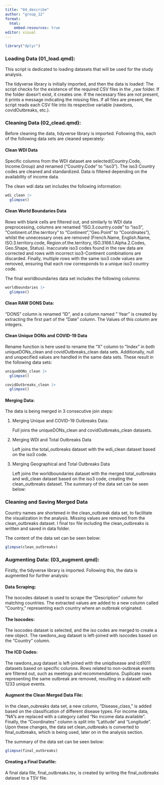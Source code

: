 ```yaml
---
title: "04_describe"
author: "group_12"
format:
  html:
    embed-resources: true
editor: visual
---
```


```r
library("dplyr")
```

### Loading Data (01_load.qmd):

This script is dedicated to loading datasets that will be used for the study analysis.

The tidyverse library is initially imported, and then the data is loaded: The script checks for the existence of the required CSV files in the \_raw folder. If the folder doesn't exist, it creates one. If the necessary files are not present, it prints a message indicating the missing files. If all files are present, the script reads each CSV file into its respective variable (rawdons, covidOutbreaks, etc.).

### Cleaning Data (02_clead.qmd):

Before cleaning the data, tidyverse library is imported. Following this, each of the following data sets are cleaned seperately:

#### Clean WDI Data

Specific columns from the WDI dataset are selected(Country.Code, Income.Group) and renamed ("Country.Code" to "iso3"). The iso3 Country codes are cleaned and standardized. Data is filtered depending on the availability of income data.

The clean wdi data set includes the following information:

```r
wdi_clean |>
  glimpse()
```

#### Clean World Boundaries Data

Rows with blank cells are filtered out, and similarly to WDI data preprocessing, columns are renamed "ISO.3.country.code" to "iso3", "Continent.of.the.territory" to "Continent","Geo.Point" to "Coordinates"), whilst the unnecessary ones are removed (French.Name, English.Name, ISO.3.territory.code, Region.of.the.territory, ISO.3166.1.Alpha.2.Codes, Geo.Shape, Status). Inaccurate iso3 codes found in the raw data are corrected and rows with incorrect iso3-Continent combinations are discarded. Finally, multiple rows with the same iso3 code values are removed, ensuring that each row corresponds to a unique iso3 country code.

The final worldboundaries data set includes the following columns:

```r
worldboundaries |>
  glimpse()
```

#### Clean RAW DONS Data:

"DONS" column is renamed "ID", and a column named " Year" is created by extracting the first part of the "Date" column. The Values of this column are integers.

#### Clean Unique DONs and COVID-19 Data

Rename function is here used to rename the "X" column to "Index" in both uniqueDONs_clean and covidOutbreaks_clean data sets. Additionally, null and unspecified values are handled in the same data sets. These result in the following data sets:

```r
uniqueDONs_clean |>
  glimpse()
```

```r
covidOutbreaks_clean |>
  glimpse()
```

#### Merging Data:

The data is being merged in 3 consecutive join steps:

1.  Merging Unique and COVID-19 Outbreaks Data:

    Full joins the uniqueDONs_clean and covidOutbreaks_clean datasets.

2.  Merging WDI and Total Outbreaks Data

    Left joins the total_outbreaks dataset with the wdi_clean dataset based on the iso3 code.

3.  Merging Geographical and Total Outbreaks Data

    Left joins the worldboundaries dataset with the merged total_outbreaks and wdi_clean dataset based on the iso3 code, creating the clean_outbreaks dataset. The summary of the data set can be seen below:

### Cleaning and Saving Merged Data

Country names are shortened in the clean_outbreak data set, to facilitate the visualization in the analysis. Missing values are removed from the clean_outbreaks dataset. I final tsv file including the clean_outbreaks is written and saved in data folder.

The content of the data set can be seen below:

```r
glimpse(clean_outbreaks)
```

### Augmenting Data: (03_augment.qmd):

Firstly, the tidyverse library is imported. Following this, the data is augmented for further analysis:

#### Data Scraping:

The isocodes dataset is used to scrape the "Description" column for matching countries. The extracted values are added to a new column called "Country," representing each country where an outbreak originated.

#### The Isocodes:

The isocodes dataset is selected, and the iso codes are merged to create a new object. The rawdons_aug dataset is left-joined with isocodes based on the "Country" column.

#### The ICD Codes:

The rawdons_aug dataset is left-joined with the uniqdisease and icd1011 datasets based on specific columns. Rows related to non-outbreak events are filtered out, such as meetings and recommendations. Duplicate rows representing the same outbreak are removed, resulting in a dataset with 1233 unique events.

#### Augment the Clean Merged Data File:

in the clean_oubreaks data set, a new column, "Disease_class," is added based on the classification of different disease types. For income data, "NA"s are replaced with a category called "No income data available". Finally, the "Coordinates" column is split into "Latitude" and "Longitude". Upon these changes, the data set clean_outbreaks is converted to final_outbreaks, which is being used, later on in the analysis section.

The summary of the data set can be seen below:

```r
glimpse(final_outbreaks)
```

#### Creating a Final Datafile:

A final data file, final_outbreaks.tsv, is created by writing the final_outbreaks dataset to a TSV file.
